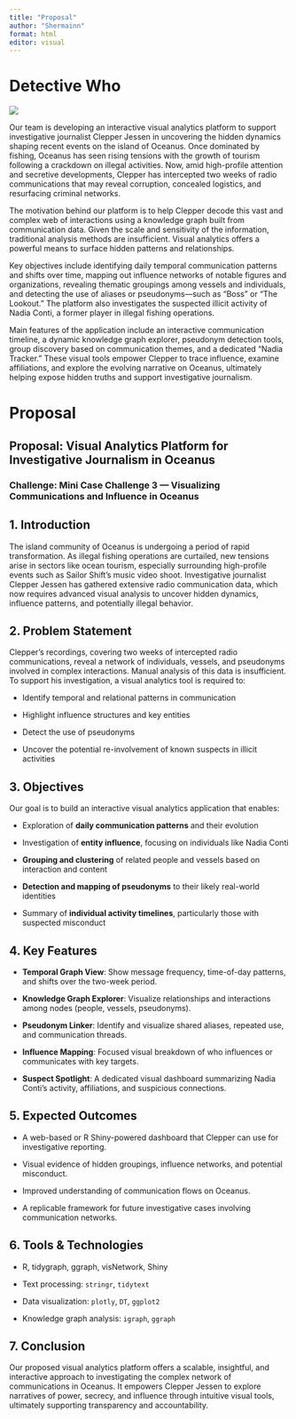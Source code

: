 ```yaml
---
title: "Proposal"
author: "Shermainn"
format: html
editor: visual
---
```


# Detective Who

![](https://encrypted-tbn0.gstatic.com/images?q=tbn:ANd9GcRbr9NG1ZkD3p0DDrGtYcf3zOORN1_nSEWcfg&s)

Our team is developing an interactive visual analytics platform to support investigative journalist Clepper Jessen in uncovering the hidden dynamics shaping recent events on the island of Oceanus. Once dominated by fishing, Oceanus has seen rising tensions with the growth of tourism following a crackdown on illegal activities. Now, amid high-profile attention and secretive developments, Clepper has intercepted two weeks of radio communications that may reveal corruption, concealed logistics, and resurfacing criminal networks.

The motivation behind our platform is to help Clepper decode this vast and complex web of interactions using a knowledge graph built from communication data. Given the scale and sensitivity of the information, traditional analysis methods are insufficient. Visual analytics offers a powerful means to surface hidden patterns and relationships.

Key objectives include identifying daily temporal communication patterns and shifts over time, mapping out influence networks of notable figures and organizations, revealing thematic groupings among vessels and individuals, and detecting the use of aliases or pseudonyms—such as “Boss” or “The Lookout.” The platform also investigates the suspected illicit activity of Nadia Conti, a former player in illegal fishing operations.

Main features of the application include an interactive communication timeline, a dynamic knowledge graph explorer, pseudonym detection tools, group discovery based on communication themes, and a dedicated “Nadia Tracker.” These visual tools empower Clepper to trace influence, examine affiliations, and explore the evolving narrative on Oceanus, ultimately helping expose hidden truths and support investigative journalism.

# Proposal

## **Proposal: Visual Analytics Platform for Investigative Journalism in Oceanus**

### **Challenge:** Mini Case Challenge 3 — Visualizing Communications and Influence in Oceanus

## **1. Introduction**

The island community of Oceanus is undergoing a period of rapid transformation. As illegal fishing operations are curtailed, new tensions arise in sectors like ocean tourism, especially surrounding high-profile events such as Sailor Shift’s music video shoot. Investigative journalist Clepper Jessen has gathered extensive radio communication data, which now requires advanced visual analysis to uncover hidden dynamics, influence patterns, and potentially illegal behavior.

## **2. Problem Statement**

Clepper's recordings, covering two weeks of intercepted radio communications, reveal a network of individuals, vessels, and pseudonyms involved in complex interactions. Manual analysis of this data is insufficient. To support his investigation, a visual analytics tool is required to:

-   Identify temporal and relational patterns in communication

-   Highlight influence structures and key entities

-   Detect the use of pseudonyms

-   Uncover the potential re-involvement of known suspects in illicit activities

## **3. Objectives**

Our goal is to build an interactive visual analytics application that enables:

-   Exploration of **daily communication patterns** and their evolution

-   Investigation of **entity influence**, focusing on individuals like Nadia Conti

-   **Grouping and clustering** of related people and vessels based on interaction and content

-   **Detection and mapping of pseudonyms** to their likely real-world identities

-   Summary of **individual activity timelines**, particularly those with suspected misconduct

## **4. Key Features**

-   **Temporal Graph View**: Show message frequency, time-of-day patterns, and shifts over the two-week period.

-   **Knowledge Graph Explorer**: Visualize relationships and interactions among nodes (people, vessels, pseudonyms).

-   **Pseudonym Linker**: Identify and visualize shared aliases, repeated use, and communication threads.

-   **Influence Mapping**: Focused visual breakdown of who influences or communicates with key targets.

-   **Suspect Spotlight**: A dedicated visual dashboard summarizing Nadia Conti’s activity, affiliations, and suspicious connections.

## **5. Expected Outcomes**

-   A web-based or R Shiny-powered dashboard that Clepper can use for investigative reporting.

-   Visual evidence of hidden groupings, influence networks, and potential misconduct.

-   Improved understanding of communication flows on Oceanus.

-   A replicable framework for future investigative cases involving communication networks.

## **6. Tools & Technologies**

-   R, tidygraph, ggraph, visNetwork, Shiny

-   Text processing: `stringr`, `tidytext`

-   Data visualization: `plotly`, `DT`, `ggplot2`

-   Knowledge graph analysis: `igraph`, `ggraph`

## **7. Conclusion**

Our proposed visual analytics platform offers a scalable, insightful, and interactive approach to investigating the complex network of communications in Oceanus. It empowers Clepper Jessen to explore narratives of power, secrecy, and influence through intuitive visual tools, ultimately supporting transparency and accountability.
